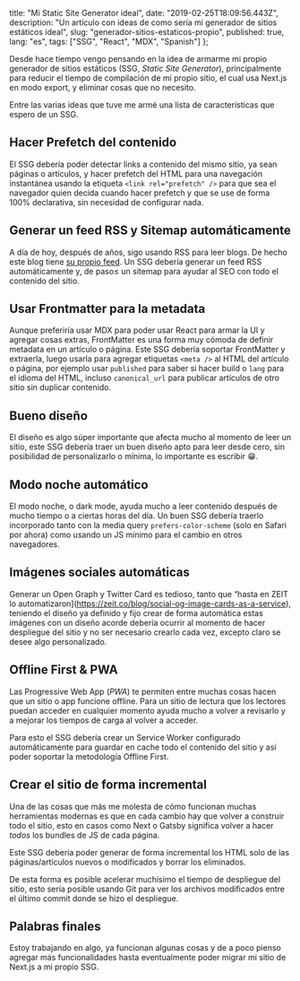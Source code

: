 
  title: "Mi Static Site Generator ideal",
  date: "2019-02-25T18:09:56.443Z",
  description: "Un artículo con ideas de como sería mi generador de sitios estáticos ideal",
  slug: "generador-sitios-estaticos-propio",
  published: true,
  lang: "es",
  tags: ["SSG", "React", "MDX", "Spanish"]
};


Desde hace tiempo vengo pensando en la idea de armarme mi propio generador de sitios estáticos (SSG, _Static Site Generator_), principalmente para reducir el tiempo de compilación de mi propio sitio, el cual usa Next.js en modo export, y eliminar cosas que no necesito.

Entre las varias ideas que tuve me armé una lista de características que espero de un SSG.

## Hacer Prefetch del contenido

El SSG debería poder detectar links a contenido del mismo sitio, ya sean páginas o artículos, y hacer prefetch del HTML para una navegación instantánea usando la etiqueta `<link rel="prefetch" />` para que sea el navegador quien decida cuando hacer prefetch y que se use de forma 100% declarativa, sin necesidad de configurar nada.

## Generar un feed RSS y Sitemap automáticamente

A día de hoy, después de años, sigo usando RSS para leer blogs. De hecho este blog tiene [su propio feed](/atom). Un SSG debería generar un feed RSS automáticamente y, de paso≤ un sitemap para ayudar al SEO con todo el contenido del sitio.

## Usar Frontmatter para la metadata

Aunque preferiría usar MDX para poder usar React para armar la UI y agregar cosas extras, FrontMatter es una forma muy cómoda de definir metadata en un artículo o página. Este SSG debería soportar FrontMatter y extraerla, luego usarla para agregar etiquetas `<meta />` al HTML del artículo o página, por ejemplo usar `published` para saber si hacer build o `lang` para el idioma del HTML, incluso `canonical_url` para publicar artículos de otro sitio sin duplicar contenido.

## Bueno diseño

El diseño es algo súper importante que afecta mucho al momento de leer un sitio, este SSG debería traer un buen diseño apto para leer desde cero, sin posibilidad de personalizarlo o mínima, lo importante es escribir 😁.

## Modo noche automático

El modo noche, o dark mode, ayuda mucho a leer contenido después de mucho tiempo o a ciertas horas del día. Un buen SSG debería traerlo incorporado tanto con la media query `prefers-color-scheme` (solo en Safari por ahora) como usando un JS mínimo para el cambio en otros navegadores.

## Imágenes sociales automáticas

Generar un Open Graph y Twitter Card es tedioso, tanto que “hasta en ZEIT lo automatizaron](https://zeit.co/blog/social-og-image-cards-as-a-service), teniendo el diseño ya definido y fijo crear de forma automática estas imágenes con un diseño acorde debería ocurrir al momento de hacer despliegue del sitio y no ser necesario crearlo cada vez, excepto claro se desee algo personalizado.

## Offline First & PWA

Las Progressive Web App (_PWA_) te permiten entre muchas cosas hacen que un sitio o app funcione offline. Para un sitio de lectura que los lectores puedan acceder en cualquier momento ayuda mucho a volver a revisarlo y a mejorar los tiempos de carga al volver a acceder.

Para esto el SSG debería crear un Service Worker configurado automáticamente para guardar en cache todo el contenido del sitio y así poder soportar la metodología Offline First.

## Crear el sitio de forma incremental

Una de las cosas que más me molesta de cómo funcionan muchas herramientas modernas es que en cada cambio hay que volver a construir todo el sitio, esto en casos como Next o Gatsby significa volver a hacer *todos* los bundles de JS de cada página.

Este SSG debería poder generar de forma incremental los HTML solo de las páginas/artículos nuevos o modificados y borrar los eliminados.

De esta forma es posible acelerar muchísimo el tiempo de despliegue del sitio, esto sería posible usando Git para ver los archivos modificados entre el último commit donde se hizo el despliegue.

## Palabras finales

Estoy trabajando en algo, ya funcionan algunas cosas y de a poco pienso agregar más funcionalidades hasta eventualmente poder migrar mi sitio de Next.js a mi propio SSG.
